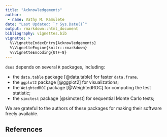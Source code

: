 ```yaml
---
title: "Acknowledgements"
author:
 - name: Vathy M. Kamulete
date: "Last Updated: `r Sys.Date()`"
output: rmarkdown::html_document
bibliography: vignettes.bib
vignette: >
  %\VignetteIndexEntry{Acknowledgements}
  %\VignetteEngine{knitr::rmarkdown}
  %\VignetteEncoding{UTF-8}
---
```


`dsos` depends on several `R` packages, including:

- the `data.table` package [@data.table] for faster `data.frame`.
- the `ggplot2` package [@ggplot2] for visualizations;
- the `WeightedROC` package [@WeightedROC] for computing the test statistic;
- the `simctest` package [@simctest] for sequential Monte Carlo tests;

We are grateful to the authors of these packages for making their
software freely available.

## References
